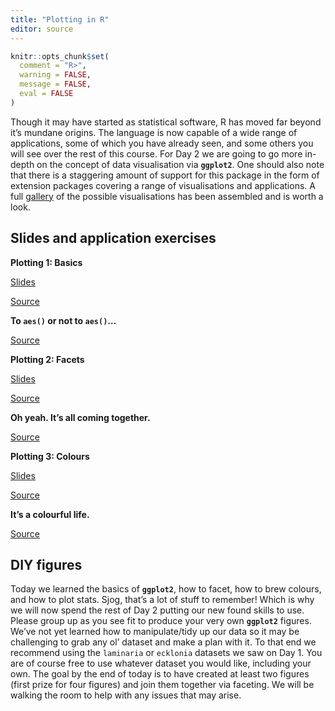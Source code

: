 ```yaml
---
title: "Plotting in R"
editor: source
---
```


```r
knitr::opts_chunk$set(
  comment = "R>", 
  warning = FALSE, 
  message = FALSE,
  eval = FALSE
)
```

Though it may have started as statistical software, R has moved far beyond it's mundane origins. The language is now capable of a wide range of applications, some of which you have already seen, and some others you will see over the rest of this course. For Day 2 we are going to go more in-depth on the concept of data visualisation via **`ggplot2`**. One should also note that there is a staggering amount of support for this package in the form of extension packages covering a range of visualisations and applications. A full [gallery](https://r-graph-gallery.com/) of the possible visualisations has been assembled and is worth a look.

## Slides and application exercises

::: slide-deck
**Plotting 1: Basics**

::: slides
[Slides](https://face-it-project.github.io/R_workshop/course_material/_slides/plots_1_basics.html)
:::

::: source
[Source](https://github.com/FACE-IT-project/R_workshop/tree/main/course_material/_slides/plots_1_basics.qmd)
:::
:::

::: application-exercise
**To `aes()` or not to `aes()`...**

::: source
[Source](https://github.com/FACE-IT-project/R_workshop/tree/main/course_material/exercises/plots_1_basics.R)
:::
:::

::: slide-deck
**Plotting 2: Facets**

::: slides
[Slides](https://face-it-project.github.io/R_workshop/course_material/_slides/plots_2_facets.html)
:::

::: source
[Source](https://github.com/FACE-IT-project/R_workshop/tree/main/course_material/_slides/plots_2_facets.qmd)
:::
:::

::: application-exercise
**Oh yeah. It's all coming together.**

::: source
[Source](https://github.com/FACE-IT-project/R_workshop/tree/main/course_material/exercises/plots_2_facets.R)
:::
:::

::: slide-deck
**Plotting 3: Colours**

::: slides
[Slides](https://face-it-project.github.io/R_workshop/course_material/_slides/plots_3_colours.html)
:::

::: source
[Source](https://github.com/FACE-IT-project/R_workshop/tree/main/course_material/_slides/plots_3_colours.qmd)
:::
:::

::: application-exercise
**It's a colourful life.**

::: source
[Source](https://github.com/FACE-IT-project/R_workshop/tree/main/course_material/exercises/plots_3_colours.R)
:::
:::

## DIY figures

Today we learned the basics of **`ggplot2`**, how to facet, how to brew colours, and how to plot stats. Sjog, that's a lot of stuff to remember! Which is why we will now spend the rest of Day 2 putting our new found skills to use. Please group up as you see fit to produce your very own **`ggplot2`** figures. We've not yet learned how to manipulate/tidy up our data so it may be challenging to grab any ol' dataset and make a plan with it. To that end we recommend using the `laminaria` or `ecklonia` datasets we saw on Day 1. You are of course free to use whatever dataset you would like, including your own. The goal by the end of today is to have created at least two figures (first prize for four figures) and join them together via faceting. We will be walking the room to help with any issues that may arise.
